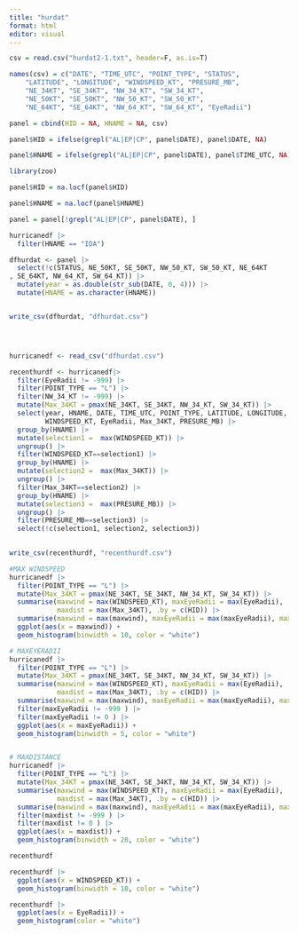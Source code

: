 ```yaml
---
title: "hurdat"
format: html
editor: visual
---
```


```r
csv = read.csv("hurdat2-1.txt", header=F, as.is=T)

names(csv) = c("DATE", "TIME_UTC", "POINT_TYPE", "STATUS", 
	"LATITUDE", "LONGITUDE", "WINDSPEED_KT", "PRESURE_MB", 
	"NE_34KT", "SE_34KT", "NW_34_KT", "SW_34_KT",
	"NE_50KT", "SE_50KT", "NW_50_KT", "SW_50_KT",
	"NE_64KT", "SE_64KT", "NW_64_KT", "SW_64_KT", "EyeRadii")

panel = cbind(HID = NA, HNAME = NA, csv)

panel$HID = ifelse(grepl("AL|EP|CP", panel$DATE), panel$DATE, NA)

panel$HNAME = ifelse(grepl("AL|EP|CP", panel$DATE), panel$TIME_UTC, NA)

library(zoo)

panel$HID = na.locf(panel$HID)

panel$HNAME = na.locf(panel$HNAME)

panel = panel[!grepl("AL|EP|CP", panel$DATE), ]
```

```r
hurricanedf |>
  filter(HNAME == "IDA")
```


```r
dfhurdat <- panel |>
  select(!c(STATUS, NE_50KT, SE_50KT, NW_50_KT, SW_50_KT, NE_64KT
, SE_64KT, NW_64_KT, SW_64_KT)) |>
  mutate(year = as.double(str_sub(DATE, 0, 4))) |>
  mutate(HNAME = as.character(HNAME)) 


write_csv(dfhurdat, "dfhurdat.csv")




hurricanedf <- read_csv("dfhurdat.csv")

recenthurdf <- hurricanedf|>
  filter(EyeRadii != -999) |>
  filter(POINT_TYPE == "L") |>
  filter(NW_34_KT != -999) |>
  mutate(Max_34KT = pmax(NE_34KT, SE_34KT, NW_34_KT, SW_34_KT)) |>
  select(year, HNAME, DATE, TIME_UTC, POINT_TYPE, LATITUDE, LONGITUDE, 
         WINDSPEED_KT, EyeRadii, Max_34KT, PRESURE_MB) |>
  group_by(HNAME) |>
  mutate(selection1 =  max(WINDSPEED_KT)) |>
  ungroup() |>
  filter(WINDSPEED_KT==selection1) |>
  group_by(HNAME) |>
  mutate(selection2 =  max(Max_34KT)) |>
  ungroup() |>
  filter(Max_34KT==selection2) |>
  group_by(HNAME) |>
  mutate(selection3 =  max(PRESURE_MB)) |>
  ungroup() |>
  filter(PRESURE_MB==selection3) |>
  select(!c(selection1, selection2, selection3))
    

write_csv(recenthurdf, "recenthurdf.csv")
```

```r

#MAX WINDSPEED
hurricanedf |>
  filter(POINT_TYPE == "L") |>
  mutate(Max_34KT = pmax(NE_34KT, SE_34KT, NW_34_KT, SW_34_KT)) |>
  summarise(maxwind = max(WINDSPEED_KT), maxEyeRadii = max(EyeRadii), 
            maxdist = max(Max_34KT), .by = c(HID)) |>
  summarise(maxwind = max(maxwind), maxEyeRadii = max(maxEyeRadii), maxdist = max(maxdist), .by = c(HID)) |>
  ggplot(aes(x = maxwind)) + 
  geom_histogram(binwidth = 10, color = "white")

# MAXEYERADII
hurricanedf |>
  filter(POINT_TYPE == "L") |>
  mutate(Max_34KT = pmax(NE_34KT, SE_34KT, NW_34_KT, SW_34_KT)) |>
  summarise(maxwind = max(WINDSPEED_KT), maxEyeRadii = max(EyeRadii), 
            maxdist = max(Max_34KT), .by = c(HID)) |>
  summarise(maxwind = max(maxwind), maxEyeRadii = max(maxEyeRadii), maxdist = max(maxdist), .by = c(HID)) |>
  filter(maxEyeRadii != -999 ) |>
  filter(maxEyeRadii != 0 ) |>
  ggplot(aes(x = maxEyeRadii)) + 
  geom_histogram(binwidth = 5, color = "white")


# MAXDISTANCE
hurricanedf |>
  filter(POINT_TYPE == "L") |>
  mutate(Max_34KT = pmax(NE_34KT, SE_34KT, NW_34_KT, SW_34_KT)) |>
  summarise(maxwind = max(WINDSPEED_KT), maxEyeRadii = max(EyeRadii), 
            maxdist = max(Max_34KT), .by = c(HID)) |>
  summarise(maxwind = max(maxwind), maxEyeRadii = max(maxEyeRadii), maxdist = max(maxdist), .by = c(HID)) |>
  filter(maxdist != -999 ) |>
  filter(maxdist != 0 ) |>
  ggplot(aes(x = maxdist)) + 
  geom_histogram(binwidth = 20, color = "white")
```


```r
recenthurdf
```

```r
recenthurdf |>
  ggplot(aes(x = WINDSPEED_KT)) + 
  geom_histogram(binwidth = 10, color = "white")

recenthurdf |>
  ggplot(aes(x = EyeRadii)) + 
  geom_histogram(color = "white")
```





